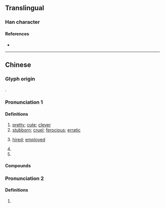 {{character info}}
==Translingual==

===Han character===
{{Han char|rn=9|rad=人|as=10|sn=12|four=|canj=OPUU|ids=⿰亻芻}}

====References====
* {{Han ref|kx=0112.100|hdz=10204.060|uh=3473|ud=13427}}

----

==Chinese==
{{zh-forms|s=㑇|alt=仯}}
{{rfc|zh}}

===Glyph origin===
{{Han etym}}
{{Han compound|人|芻|ls=psc|c1=s|c2=p|t1=person}}.

===Pronunciation 1===
{{zh-pron
|m=zhòu
|c=zau3
|mc=2
|oc=1
|cat=a
}}

====Definitions====
{{zh-hanzi}}

# [[pretty]]; [[cute]]; [[clever]]
# [[stubborn]]; [[cruel]]; [[ferocious]]; [[erratic]]
# {{lb|zh|rare}} [[hire]]d; [[employed]]
# {{zh-alt-form|媰|[[pregnant]]}}
# {{zh-alt-form|謅|to [[make up]] (a story); to }}

====Compounds====
{{zh-der|㑳憋憋|㑳擾|文㑳㑳}}

===Pronunciation 2===
{{zh-pron
|m=zhū
|mc=1+3
|oc=2+3
|cat=
}}

====Definitions====
{{zh-hanzi}}

# {{zh-only|偛㑳}}